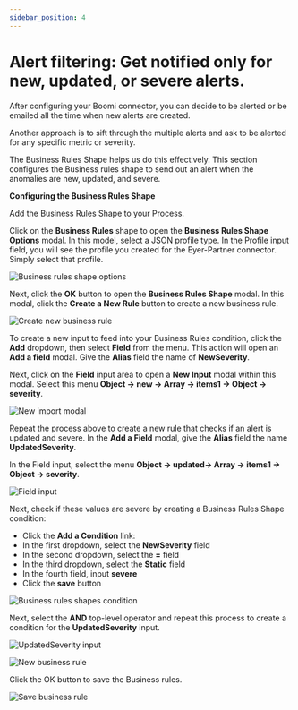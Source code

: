 ```yaml
---
sidebar_position: 4
---
```


# Alert filtering: Get notified only for new, updated, or severe alerts. 

After configuring your Boomi connector, you can decide to be alerted or be emailed all the time when new alerts are created.

Another approach is to sift through the multiple alerts and ask to be alerted for any specific metric or severity. 

The Business Rules Shape helps us do this effectively. This section configures the Business rules shape to send out an alert when the anomalies are new, updated, and severe.

**Configuring the Business Rules Shape**

Add the Business Rules Shape to your Process.

Click on the **Business Rules** shape to open the **Business Rules Shape Options** modal. In this model, select a JSON profile type. In the Profile input field, you will see the profile you created for the Eyer-Partner connector. Simply select that profile.



![Business rules shape options](./img/image4.png)




Next, click the **OK** button to open the **Business Rules Shape** modal. In this modal, click the **Create a New Rule** button to create a new business rule.



![Create new business rule](./img/image3.png)


To create a new input to feed into your Business Rules condition, click the **Add** dropdown, then select **Field** from the menu. This action will open an **Add a field** modal. Give the **Alias** field the name of **NewSeverity**.

Next, click on the **Field** input area to open a **New Input** modal within this modal. Select this menu **Object -> new -> Array -> items1 -> Object -> severity**.



![New import modal](./img/image18.png)


Repeat the process above to create a new rule that checks if an alert is updated and severe. In the **Add a Field** modal, give the **Alias** field the name **UpdatedSeverity**.

In the Field input, select the menu **Object -> updated-> Array -> items1 -> Object -> severity**.



![Field input](./img/image5.png)


Next, check if these values are severe by creating a Business Rules Shape condition:



* Click the **Add a Condition** link:
* In the first dropdown, select the **NewSeverity** field
* In the second dropdown, select the **=** field
* In the third dropdown, select the **Static** field
* In the fourth field, input **severe**
* Click the **save** button



![Business rules shapes condition](./img/image20.png)


Next, select the **AND** top-level operator and repeat this process to create a condition for the **UpdatedSeverity** input.



![UpdatedSeverity input](./img/image9.png)




![New business rule](./img/image20.png)


Click the OK button to save the Business rules. 



![Save business rule](./img/image6.png)

